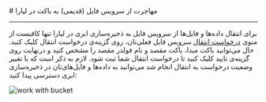 

<Layout>
<Head>
<title>مستندات مهاجرت از سرویس فایل به باکت - لیارا</title>
</Head>
# مهاجرت از سرویس فایل (قدیمی) به باکت در لیارا
<hr className="mb-2" />

برای انتقال داده‌ها و فایل‌ها از سرویس فایل به ذخیره‌سازی ابری در لیارا تنها کافیست از منوی <a href="https://console.liara.ir/storage/move" className="text-[#2196f3] ">درخواست انتقال</a> سرویس فایل فعلی‌تان، روی گزینه‌ی درخواست انتقال کلیک کنید. حال می‌توانید باکت مبدا، باکت مقصد و نام فولدر مقصد را مشخص کنید و درنهایت روی گزینه‌ی تایید کلیک کنید تا درخواست انتقال شما ثبت شود. لازم به ذکر است که با تغییر وضعیت درخواست به انتقال انجام شد می‌توانید به داده‌ها و فایل‌های‌تان در ذخیره‌سازی ابری دسترسی پیدا کنید:

<div className="h-4" />
<img src="https://files.liara.ir/liara/docs/migrate-from-object-storage-to-buckets.gif" alt="work with bucket" />
<div className="h-4" />

</Layout>